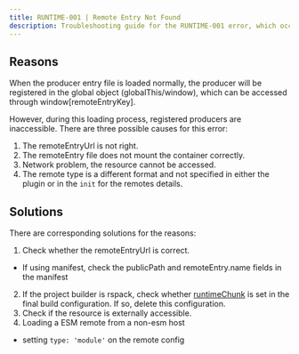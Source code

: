 ```yaml
---
title: RUNTIME-001 | Remote Entry Not Found
description: Troubleshooting guide for the RUNTIME-001 error, which occurs when the producer entry file cannot be found or loaded properly.
---
```



<ErrorCodeTitle code='RUNTIME-001'/>


## Reasons

When the producer entry file is loaded normally, the producer will be registered in the global object (globalThis/window), which can be accessed through window[remoteEntryKey].

However, during this loading process, registered producers are inaccessible. There are three possible causes for this error:

1. The remoteEntryUrl is not right.
2. The remoteEntry file does not mount the container correctly.
3. Network problem, the resource cannot be accessed.
4. The remote type is a different format and not specified in either the plugin or in the `init` for the remotes details.

## Solutions

There are corresponding solutions for the reasons:

1. Check whether the remoteEntryUrl is correct.
  - If using manifest, check the publicPath and remoteEntry.name  fields in the manifest
2. If the project builder is rspack, check whether [runtimeChunk](https://rspack.dev/config/optimization#optimizationruntimechunk) is set in the final build configuration. If so, delete this configuration.
3. Check if the resource is externally accessible.
4. Loading a ESM remote from a non-esm host
  -  setting `type: 'module'` on the remote config
